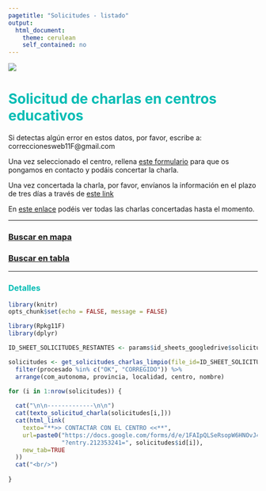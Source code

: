 ```yaml
---
pagetitle: "Solicitudes - listado"
output: 
  html_document: 
    theme: cerulean
    self_contained: no
---
```



![](https://raw.githubusercontent.com/11defebrero/assets/main/images/banner11F.png)


<style type="text/css">

h1 {
  color: #00BCB4;
}
h2 {
  color: #00BCB4;
}
h3 {
  color: #00BCB4;
}
h4 {
  color: #00BCB4;
}
h5 {
  color: #00BCB4;
}
li {
  color: #00BCB4;
}
</style>



# Solicitud de charlas en centros educativos


Si detectas algún error en estos datos, por favor, escribe a: correccionesweb11F@gmail.com

Una vez seleccionado el centro, rellena [este formulario](https://docs.google.com/forms/d/e/1FAIpQLSeRsopW6HNOvJ47sUP5hYZN3qS78iVDhpDZkxVnIoQWH-GpyA/viewform) para que os pongamos en contacto y podáis concertar la charla.

Una vez concertada la charla, por favor, envíanos la información en el plazo de tres días a través de [este link](https://11defebrero.org/quieres-anunciar-una-charla-o-actividad)

En [este enlace](concertadas_mapa_tabla.html) podéis ver todas las charlas concertadas hasta el momento.


-------------

### [Buscar en mapa](solicitudes_mapa_tabla.html#mapa-de-charlas-solicitadas){target="_blank"}

### [Buscar en tabla](solicitudes_mapa_tabla.html#tabla-de-charlas-solicitadas){target="_blank"}


-------------



### Detalles

```r
library(knitr)
opts_chunk$set(echo = FALSE, message = FALSE)
```

```r
library(Rpkg11F)
library(dplyr)
```

```r

ID_SHEET_SOLICITUDES_RESTANTES <- params$id_sheets_googledrive$solicitudes$restantes

solicitudes <- get_solicitudes_charlas_limpio(file_id=ID_SHEET_SOLICITUDES_RESTANTES) %>% 
  filter(procesado %in% c("OK", "CORREGIDO")) %>% 
  arrange(com_autonoma, provincia, localidad, centro, nombre)

```

```r

for (i in 1:nrow(solicitudes)) {
  
  cat("\n\n-------------\n\n")
  cat(texto_solicitud_charla(solicitudes[i,]))
  cat(html_link(
    texto="**>> CONTACTAR CON EL CENTRO <<**",
    url=paste0("https://docs.google.com/forms/d/e/1FAIpQLSeRsopW6HNOvJ47sUP5hYZN3qS78iVDhpDZkxVnIoQWH-GpyA/viewform",
               "?entry.212353241=", solicitudes$id[i]),
    new_tab=TRUE
  ))
  cat("<br/>")
  
}


```


